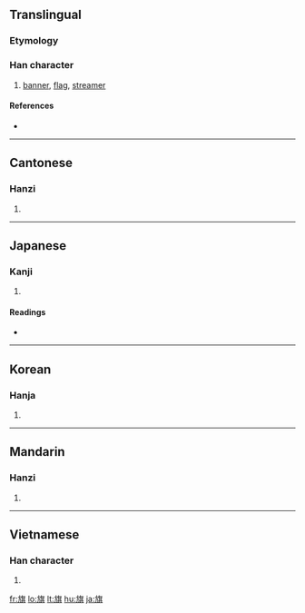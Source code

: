 ==Translingual==
===Etymology===
{{Han compound|㫃|其|c1=s|c2=p|ls=psc}}

===Han character===
{{Han char|rn=70|rad=方|as=10|sn=14|four=0828<sub>1</sub>|canj=卜尸人廿金 (YSOTC)}}

# [[banner]], [[flag]], [[streamer]]

====References====
* {{Han ref|kx=0484.280|dkj=13687|dj=0846.270|hdz=32183.130|uh=65D7|ud=26071|bh=BA58|bd=47704}}

----

==Cantonese==

===Hanzi===
{{yue-hanzi|jyut=kei4|y=kei4}}

# {{defn|Cantonese|sort=方10}}

----

==Japanese==

===Kanji===
{{ja-kanji|grade=4|rs=方10}}

# {{defn|Japanese}}

====Readings====
* {{ja-readings|on=[[き]] (ki)|kun=[[はた]] (hata)}}

----

==Korean==

===Hanja===
{{ko-hanja|hangeul=기|eumhun=|rv=gi|mr=ki|y=ki}}

# {{defn|Korean|sort=方10}}

----

==Mandarin==

===Hanzi===
{{cmn-hanzi|pin=[[qí]] ([[qi2]])|wg=ch'i<sup>2</sup>}}

# {{defn|Mandarin|sort=方10}}

----

==Vietnamese==

===Han character===
{{vi-hantu|[[kỳ]], [[cờ]], [[kì]]|rs=方10}}

# {{defn|Vietnamese|sort=方10}}

[[fr:旗]]
[[lo:旗]]
[[lt:旗]]
[[hu:旗]]
[[ja:旗]]